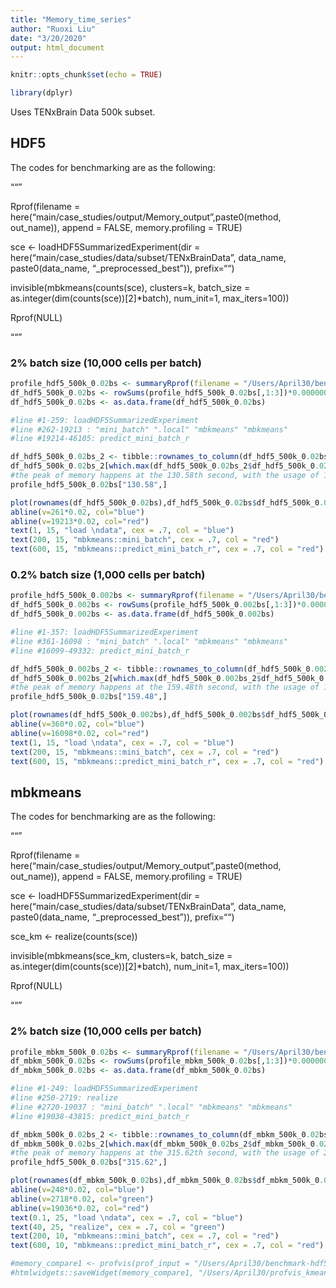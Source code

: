 ```yaml
---
title: "Memory_time_series"
author: "Ruoxi Liu"
date: "3/20/2020"
output: html_document
---
```


```r
knitr::opts_chunk$set(echo = TRUE)
```

```r
library(dplyr)
```

Uses TENxBrain Data 500k subset.

## HDF5

The codes for benchmarking are as the following:

"""

Rprof(filename = here("main/case_studies/output/Memory_output",paste0(method, out_name)), append = FALSE, memory.profiling = TRUE)

sce <- loadHDF5SummarizedExperiment(dir = here("main/case_studies/data/subset/TENxBrainData", data_name, paste0(data_name, "_preprocessed_best")), prefix="")
    
invisible(mbkmeans(counts(sce), clusters=k, batch_size = as.integer(dim(counts(sce))[2]*batch), num_init=1, max_iters=100))

Rprof(NULL)

"""

### 2% batch size (10,000 cells per batch)
```r
profile_hdf5_500k_0.02bs <- summaryRprof(filename = "/Users/April30/benchmark-hdf5-clustering/main/case_studies/output/Memory_output/hdf5TENxBrainData_500k_ruoxi_cluster_step1_Mar15235849.852_0.02.out", chunksize = -1L, memory = "tseries", diff = FALSE)
df_hdf5_500k_0.02bs <- rowSums(profile_hdf5_500k_0.02bs[,1:3])*0.00000095367432
df_hdf5_500k_0.02bs <- as.data.frame(df_hdf5_500k_0.02bs)

#line #1-259: loadHDF5SummarizedExperiment
#line #262-19213 : "mini_batch" ".local" "mbkmeans" "mbkmeans" 
#line #19214-46105: predict_mini_batch_r

df_hdf5_500k_0.02bs_2 <- tibble::rownames_to_column(df_hdf5_500k_0.02bs, "Time")
df_hdf5_500k_0.02bs_2[which.max(df_hdf5_500k_0.02bs_2$df_hdf5_500k_0.02bs), ] 
#the peak of memory happens at the 130.58th second, with the usage of 16.86 GB (at line #6529).
profile_hdf5_500k_0.02bs["130.58",]

plot(rownames(df_hdf5_500k_0.02bs),df_hdf5_500k_0.02bs$df_hdf5_500k_0.02bs/1024,type="l", xlab="Time(seconds)", ylab="Memory(GB)", main = "Memory Usage on 500k data with 10,000 batch size: HDF5")
abline(v=261*0.02, col="blue")
abline(v=19213*0.02, col="red")
text(1, 15, "load \ndata", cex = .7, col = "blue")
text(200, 15, "mbkmeans::mini_batch", cex = .7, col = "red")
text(600, 15, "mbkmeans::predict_mini_batch_r", cex = .7, col = "red")
```

### 0.2% batch size (1,000 cells per batch)
```r
profile_hdf5_500k_0.002bs <- summaryRprof(filename = "/Users/April30/benchmark-hdf5-clustering/main/case_studies/output/Memory_output/hdf5TENxBrainData_500k_ruoxi_cluster_step1_Mar15224414.914_0.002.out", chunksize = -1L, memory = "tseries", diff = FALSE)
df_hdf5_500k_0.002bs <- rowSums(profile_hdf5_500k_0.002bs[,1:3])*0.00000095367432
df_hdf5_500k_0.002bs <- as.data.frame(df_hdf5_500k_0.002bs)

#line #1-357: loadHDF5SummarizedExperiment
#line #361-16098 : "mini_batch" ".local" "mbkmeans" "mbkmeans" 
#line #16099-49332: predict_mini_batch_r

df_hdf5_500k_0.002bs_2 <- tibble::rownames_to_column(df_hdf5_500k_0.002bs, "Time")
df_hdf5_500k_0.002bs_2[which.max(df_hdf5_500k_0.002bs_2$df_hdf5_500k_0.002bs), ] 
#the peak of memory happens at the 159.48th second, with the usage of 16.86 GB (at line #7974).
profile_hdf5_500k_0.02bs["159.48",]

plot(rownames(df_hdf5_500k_0.002bs),df_hdf5_500k_0.002bs$df_hdf5_500k_0.002bs/1024,type="l", xlab="Time(seconds)", ylab="Memory(GB)", main = "Memory Usage on 500k data with 1,000 batch size: HDF5")
abline(v=360*0.02, col="blue")
abline(v=16098*0.02, col="red")
text(1, 15, "load \ndata", cex = .7, col = "blue")
text(200, 15, "mbkmeans::mini_batch", cex = .7, col = "red")
text(600, 15, "mbkmeans::predict_mini_batch_r", cex = .7, col = "red")
```

## mbkmeans

The codes for benchmarking are as the following:

"""

Rprof(filename = here("main/case_studies/output/Memory_output",paste0(method, out_name)), append = FALSE, memory.profiling = TRUE)

sce <- loadHDF5SummarizedExperiment(dir = here("main/case_studies/data/subset/TENxBrainData", data_name, paste0(data_name, "_preprocessed_best")), prefix="")

sce_km <- realize(counts(sce))

invisible(mbkmeans(sce_km, clusters=k, batch_size = as.integer(dim(counts(sce))[2]*batch), num_init=1, max_iters=100))

Rprof(NULL)

"""

### 2% batch size (10,000 cells per batch)
```r
profile_mbkm_500k_0.02bs <- summaryRprof(filename = "/Users/April30/benchmark-hdf5-clustering/main/case_studies/output/Memory_output/mbkmeansTENxBrainData_500k_ruoxi_cluster_step1_Mar15235544.857_0.02.out", chunksize = -1L, memory = "tseries", diff = FALSE)
df_mbkm_500k_0.02bs <- rowSums(profile_mbkm_500k_0.02bs[,1:3])*0.00000095367432
df_mbkm_500k_0.02bs <- as.data.frame(df_mbkm_500k_0.02bs)

#line #1-249: loadHDF5SummarizedExperiment
#line #250-2719: realize
#line #2720-19037 : "mini_batch" ".local" "mbkmeans" "mbkmeans" 
#line #19038-43815: predict_mini_batch_r

df_mbkm_500k_0.02bs_2 <- tibble::rownames_to_column(df_mbkm_500k_0.02bs, "Time")
df_mbkm_500k_0.02bs_2[which.max(df_mbkm_500k_0.02bs_2$df_mbkm_500k_0.02bs), ] 
#the peak of memory happens at the 315.62th second, with the usage of 27.70 GB (at line #15781).
profile_hdf5_500k_0.02bs["315.62",]

plot(rownames(df_mbkm_500k_0.02bs),df_mbkm_500k_0.02bs$df_mbkm_500k_0.02bs/1024,type="l", xlab="Time(seconds)", ylab="Memory(GB)", main = "Memory Usage on 500k data with 10,000 batch size: mbkmeans")
abline(v=248*0.02, col="blue")
abline(v=2718*0.02, col="green")
abline(v=19036*0.02, col="red")
text(0.1, 25, "load \ndata", cex = .7, col = "blue")
text(40, 25, "realize", cex = .7, col = "green")
text(200, 10, "mbkmeans::mini_batch", cex = .7, col = "red")
text(600, 10, "mbkmeans::predict_mini_batch_r", cex = .7, col = "red")
```
```r
#memory_compare1 <- profvis(prof_input = "/Users/April30/benchmark-hdf5-clustering/main/case_studies/output/Memory_output/hdf5TENxBrainData_500k_ruoxi_cluster_step1_Mar15235849.852_0.02.out")
#htmlwidgets::saveWidget(memory_compare1, "/Users/April30/profvis_kmeans.html")
```

